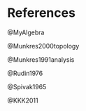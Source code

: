 # References {.unnumbered}


::: {#refs}

@MyAlgebra

@Munkres2000topology

@Munkres1991analysis

@Rudin1976

@Spivak1965

@KKK2011
:::
